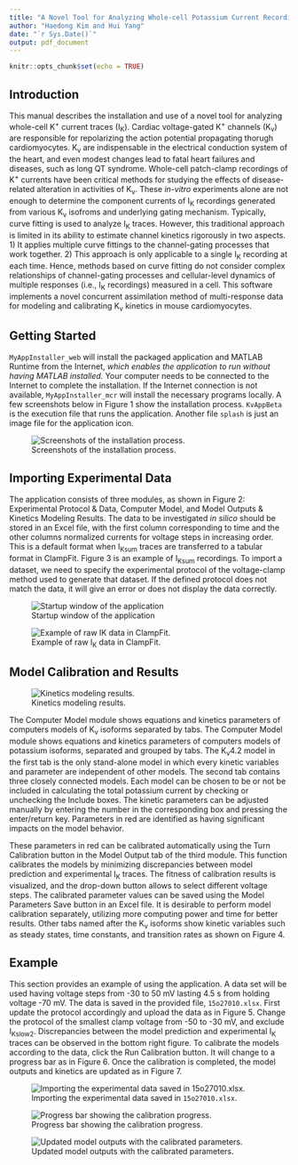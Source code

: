 ```yaml
---
title: "A Novel Tool for Analyzing Whole-cell Potassium Current Recordings in Mouse Cardiomyocytes"
author: "Haedong Kim and Hui Yang"
date: "`r Sys.Date()`"
output: pdf_document
---
```


```r
knitr::opts_chunk$set(echo = TRUE)
```

## Introduction

This manual describes the installation and use of a novel tool for analyzing whole-cell K^+^ current traces (I~K~). Cardiac voltage-gated K^+^ channels (K~v~) are responsible for repolarizing the action potential propagating thorugh cardiomyocytes. K~v~ are indispensable in the electrical conduction system of the heart, and even modest changes lead to fatal heart failures and diseases, such as long QT syndrome. Whole-cell patch-clamp recordings of K^+^ currents have been critical methods for studying the effects of disease-related alteration in activities of K~v~. These *in-vitro* experiments alone are not enough to determine the component currents of I~K~ recordings generated from various K~v~ isofroms and underlying gating mechanism. Typically, curve fitting is used to analyze I~K~ traces. However, this traditional approach is limited in its ability to estimate channel kinetics rigorously in two aspects. 1) It applies multiple curve fittings to the channel-gating processes that work together. 2) This approach is only applicable to a single I~K~ recording at each time. Hence, methods based on curve fitting do not consider complex relationships of channel-gating processes and cellular-level dynamics of multiple responses (i.e., I~K~ recordings) measured in a cell. This software implements a novel concurrent assimilation method of multi-response data for modeling and calibrating K~v~ kinetics in mouse cardiomyocytes. 

## Getting Started

`MyAppInstaller_web` will install the packaged application and MATLAB Runtime from the Internet, *which enables the application to run without having MATLAB installed.* Your computer needs to be connected to the Internet to complete the installation. If the Internet connection is not available, `MyAppInstaller_mcr` will install the necessary programs locally. A few screenshots below in Figure 1 show the installation process. `KvAppBeta` is the execution file that runs the application. Another file `splash` is just an image file for the application icon.

![Screenshots of the installation process.](KvApp_guide_img/install.png)

## Importing Experimental Data

The application consists of three modules, as shown in Figure 2: Experimental Protocol & Data, Computer Model, and Model Outputs & Kinetics Modeling Results. The data to be investigated *in silico* should be stored in an Excel file, with the first column corresponding to time and the other columns normalized currents for voltage steps in increasing order. This is a default format when I~Ksum~ traces are transferred to a tabular format in ClampFit. Figure 3 is an example of I~Ksum~ recordings. To import a dataset, we need to specify the experimental protocol of the voltage-clamp method used to generate that dataset. If the defined protocol does not match the data, it will give an error or does not display the data correctly. 

![Startup window of the application](KvApp_guide_img/window.png)

![Example of raw I~K~ data in ClampFit.](KvApp_guide_img/pClamp.png)

## Model Calibration and Results

![Kinetics modeling results.](KvApp_guide_img/kvoutput.png)

The Computer Model module shows equations and kinetics parameters of computers models of K~v~ isoforms separated by tabs. The Computer Model module shows equations and kinetics parameters of computers models of potassium isoforms, separated and grouped by tabs. The K~v~4.2 model in the first tab is the only stand-alone model in which every kinetic variables and parameter are independent of other models. The second tab contains three closely connected models. Each model can be chosen to be or not be included in calculating the total potassium current by checking or unchecking the Include boxes. The kinetic parameters can be adjusted manually by entering the number in the corresponding box and pressing the enter/return key. Parameters in red are identified as having significant impacts on the model behavior.

These parameters in red can be calibrated automatically using the Turn Calibration button in the Model Output tab of the third module. This function calibrates the models by minimizing discrepancies between model prediction and experimental I~K~ traces. The fitness of calibration results is visualized, and the drop-down button allows to select different voltage steps. The calibrated parameter values can be saved using the Model Parameters Save button in an Excel file. It is desirable to perform model calibration separately, utilizing more computing power and time for better results. Other tabs named after the K~v~ isoforms show kinetic variables such as steady states, time constants, and transition rates as shown on Figure 4.

\newpage

## Example

This section provides an example of using the application. A data set will be used having voltage steps from -30 to 50 mV lasting 4.5 s from holding voltage -70 mV. The data is saved in the provided file, `15o27010.xlsx`. First update the protocol accordingly and upload the data as in Figure 5. Change the protocol of the smallest clamp voltage from -50 to -30 mV, and exclude I~Kslow2~. Discrepancies between the model prediction and experimental I~K~ traces can be observed in the bottom right figure. To calibrate the models according to the data, click the Run Calibration button. It will change to a progress bar as in Figure 6. Once the calibration is completed, the model outputs and kinetics are updated as in Figure 7.

![Importing the experimental data saved in `15o27010.xlsx`.](KvApp_guide_img/exp1-1.png)

![Progress bar showing the calibration progress.](KvApp_guide_img/ex1-2.png)

![Updated model outputs with the calibrated parameters.](KvApp_guide_img/ex1-3.png)
